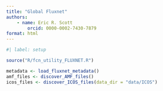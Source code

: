 ```yaml
---
title: "Global Fluxnet"
authors:
    - name: Eric R. Scott
        orcid: 0000-0002-7430-7879
format: html
---
```



```r
#| label: setup

source("R/fcn_utility_FLUXNET.R")
```



```r
metadata <- load_fluxnet_metadata()
amf_files <- discover_AMF_files()
icos_files <- discover_ICOS_files(data_dir = "data/ICOS")
```